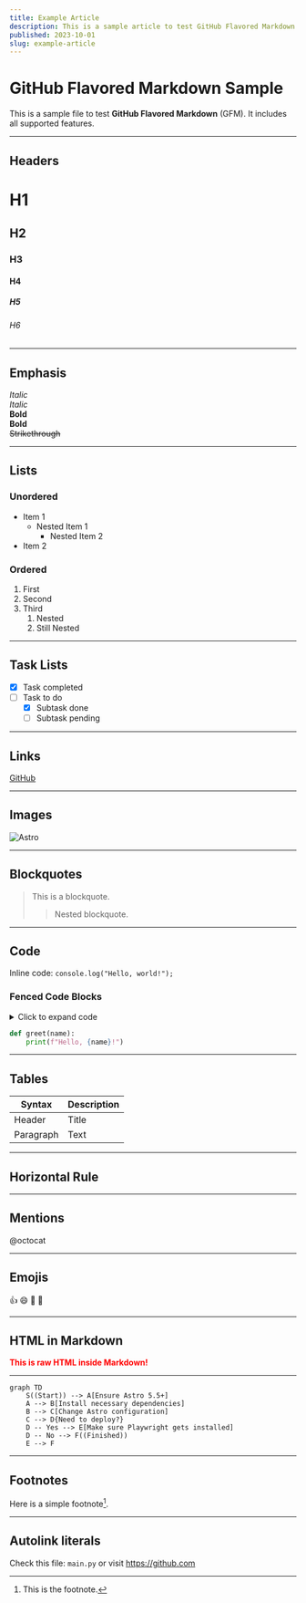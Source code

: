 ```yaml
---
title: Example Article
description: This is a sample article to test GitHub Flavored Markdown.
published: 2023-10-01
slug: example-article
---
```


# GitHub Flavored Markdown Sample

This is a sample file to test **GitHub Flavored Markdown** (GFM). It includes all supported features.

---

## Headers

# H1
## H2
### H3
#### H4
##### H5
###### H6

---

## Emphasis

*Italic*  
_Italic_  
**Bold**  
__Bold__  
~~Strikethrough~~

---

## Lists

### Unordered

- Item 1
  - Nested Item 1
    - Nested Item 2
- Item 2

### Ordered

1. First
2. Second
3. Third
   1. Nested
   2. Still Nested

---

## Task Lists

- [x] Task completed
- [ ] Task to do
  - [x] Subtask done
  - [ ] Subtask pending

---

## Links

[GitHub](https://github.com)

---

## Images

![Astro](/favicon.svg)

---

## Blockquotes

> This is a blockquote.
> 
> > Nested blockquote.

---

## Code

Inline code: `console.log("Hello, world!");`

### Fenced Code Blocks

<details>
<summary>Click to expand code</summary>

```javascript
function greet(name) {
  console.log(`Hello, ${name}!`);
}
greet("GitHub");
```

</details>

```python
def greet(name):
    print(f"Hello, {name}!")
```

---

## Tables

| Syntax | Description |
|--------|-------------|
| Header | Title       |
| Paragraph | Text     |

---

## Horizontal Rule

---

## Mentions

@octocat

---

## Emojis

:+1: :smile: :rocket: :tada:

---

## HTML in Markdown

<div style="color: red; font-weight: bold;">
This is raw HTML inside Markdown!
</div>

---

```mermaid
graph TD
    S((Start)) --> A[Ensure Astro 5.5+]
    A --> B[Install necessary dependencies]
    B --> C[Change Astro configuration]
    C --> D{Need to deploy?}
    D -- Yes --> E[Make sure Playwright gets installed]
    D -- No --> F((Finished))
    E --> F
```

---

## Footnotes

Here is a simple footnote[^1].

[^1]: This is the footnote.

---

## Autolink literals

Check this file: `main.py` or visit https://github.com